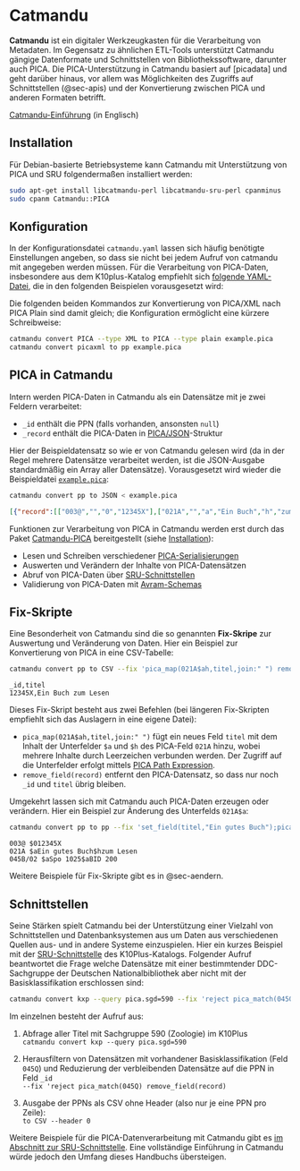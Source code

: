 # Catmandu {#sec-catmandu}

**Catmandu** ist ein digitaler Werkzeugkasten für die Verarbeitung von Metadaten. Im Gegensatz zu ähnlichen ETL-Tools unterstützt Catmandu gängige Datenformate und Schnittstellen von Bibliothekssoftware, darunter auch PICA. Die PICA-Unterstützung in Catmandu basiert auf [picadata] und geht darüber hinaus, vor allem was Möglichkeiten des Zugriffs auf Schnittstellen (@sec-apis) und der Konvertierung zwischen PICA und anderen Formaten betrifft.

::: {.callout-note appearance="simple"}
[Catmandu-Einführung](https://metacpan.org/pod/Catmandu::Introduction) (in Englisch)
:::

## Installation

Für Debian-basierte Betriebsysteme kann Catmandu mit Unterstützung von PICA und SRU folgendermaßen installiert werden:

~~~bash
sudo apt-get install libcatmandu-perl libcatmandu-sru-perl cpanminus
sudo cpanm Catmandu::PICA
~~~

## Konfiguration

In der Konfigurationsdatei `catmandu.yaml` lassen sich häufig benötigte Einstellungen angeben, so dass sie nicht bei jedem Aufruf von catmandu mit angegeben werden müssen. Für die Verarbeitung von PICA-Daten, insbesondere aus dem K10plus-Katalog empfiehlt sich [folgende YAML-Datei](catmandu.yaml ':ignore'), die in den folgenden Beispielen vorausgesetzt wird:

[](catmandu.yaml ':include :type=code yaml')

Die folgenden beiden Kommandos zur Konvertierung von PICA/XML nach PICA Plain sind damit gleich; die Konfiguration ermöglicht eine kürzere Schreibweise:

~~~bash
catmandu convert PICA --type XML to PICA --type plain example.pica
catmandu convert picaxml to pp example.pica
~~~

## PICA in Catmandu

Intern werden PICA-Daten in Catmandu als ein Datensätze mit je zwei Feldern verarbeitet:

* `_id` enthält die PPN (falls vorhanden, ansonsten `null`)
* `_record` enthält die PICA-Daten in [PICA/JSON](https://format.gbv.de/pica/json)-Struktur

Hier der Beispieldatensatz so wie er von Catmandu gelesen wird (da in der Regel mehrere Datensätze verarbeitet werden, ist die JSON-Ausgabe standardmäßig ein Array aller Datensätze). Vorausgesetzt wird wieder die Beispieldatei [`example.pica`](example.pica ':ignore'):

~~~bash
catmandu convert pp to JSON < example.pica
~~~

~~~json
[{"record":[["003@","","0","12345X"],["021A","","a","Ein Buch","h","zum Lesen"],["045B","02","a","Spo 1025","a","BID 200"]],"_id":"12345X"}]
~~~

Funktionen zur Verarbeitung von PICA in Catmandu werden erst durch das Paket [Catmandu-PICA](https://metacpan.org/release/Catmandu-PICA) bereitgestellt (siehe [Installation](#installation)):

* Lesen und Schreiben verschiedener [PICA-Serialisierungen](pica-formate.qmd#serialisierungen)
* Auswerten und Verändern der Inhalte von PICA-Datensätzen
* Abruf von PICA-Daten über [SRU-Schnittstellen](schnittstellen.qmd#sru)
* Validierung von PICA-Daten mit [Avram-Schemas](pica-formate.qmd#avram-schemas)

## Fix-Skripte

Eine Besonderheit von Catmandu sind die so genannten **Fix-Skripe** zur Auswertung und Veränderung von Daten. Hier ein Beispiel zur Konvertierung von PICA in eine CSV-Tabelle:

~~~bash
catmandu convert pp to CSV --fix 'pica_map(021A$ah,titel,join:" ") remove_field(record)' < example.pica
~~~

~~~csv
_id,titel
12345X,Ein Buch zum Lesen
~~~

Dieses Fix-Skript besteht aus zwei Befehlen (bei längeren Fix-Skripten empfiehlt sich das Auslagern in eine eigene Datei):

* `pica_map(021A$ah,titel,join:" ")` fügt ein neues Feld `titel` mit dem Inhalt der Unterfelder `$a` und `$h` des PICA-Feld `021A` hinzu, wobei mehrere Inhalte durch Leerzeichen verbunden werden. Der Zugriff auf die Unterfelder erfolgt mittels [PICA Path Expression](pica-formate.qmd#abfragesprache).
* `remove_field(record)` entfernt den PICA-Datensatz, so dass nur noch `_id` und `titel` übrig bleiben.

Umgekehrt lassen sich mit Catmandu auch PICA-Daten erzeugen oder verändern. Hier ein Beispiel zur Änderung des Unterfelds `021A$a`:

~~~bash
catmandu convert pp to pp --fix 'set_field(titel,"Ein gutes Buch");pica_set(titel,021A$a)' < example.pica
~~~

~~~pica
003@ $012345X
021A $aEin gutes Buch$hzum Lesen
045B/02 $aSpo 1025$aBID 200
~~~

Weitere Beispiele für Fix-Skripte gibt es in @sec-aendern.

## Schnittstellen

Seine Stärken spielt Catmandu bei der Unterstützung einer Vielzahl von Schnittstellen und Datenbanksystemen aus um Daten aus verschiedenen Quellen aus- und in andere Systeme einzuspielen. Hier ein kurzes Beispiel mit der [SRU-Schnittstelle](schnittstellen.qmd#sru) des K10Plus-Katalogs. Folgender Aufruf beantwortet die Frage welche Datensätze mit einer bestimmtender DDC-Sachgruppe der Deutschen Nationalbibliothek aber nicht mit der Basisklassifikation erschlossen sind:

~~~bash
catmandu convert kxp --query pica.sgd=590 --fix 'reject pica_match(045Q) remove_field(record)' to CSV --header 0
~~~

Im einzelnen besteht der Aufruf aus:

1. Abfrage aller Titel mit Sachgruppe 590 (Zoologie) im K10Plus\
  `catmandu convert kxp --query pica.sgd=590`

2. Herausfiltern von Datensätzen mit vorhandener Basisklassifikation (Feld `045Q`) und Reduzierung der verbleibenden Datensätze auf die PPN in Feld `_id`\
  `--fix 'reject pica_match(045Q) remove_field(record)`

3. Ausgabe der PPNs als CSV ohne Header (also nur je eine PPN pro Zeile):\
  `to CSV --header 0`

Weitere Beispiele für die PICA-Datenverarbeitung mit Catmandu gibt es [im Abschnitt zur SRU-Schnittstelle](schnittstellen.qmd#SRU). Eine vollständige Einführung in Catmandu würde jedoch den Umfang dieses Handbuchs übersteigen.


